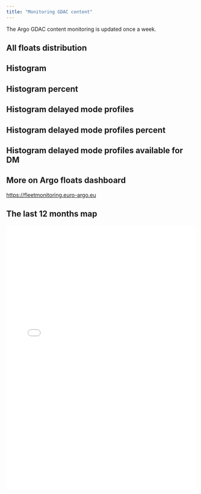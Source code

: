 ```yaml
---
title: "Monitoring GDAC content"
---
```

The Argo GDAC content monitoring is updated once a week.

## All floats distribution
<div id="pie_graph"></div>

## Histogram
<div id="Histogram"></div>

## Histogram percent
<div id="Histogram_percent"></div>

## Histogram delayed mode profiles
<div id="Histogram_delayed"></div>

## Histogram delayed mode profiles percent
<div id="Histogram_delayed_percent"></div>

## Histogram delayed mode profiles available for DM
<div id="Histogram_delayed_available"></div>

## More on Argo floats dashboard
<a href="https://fleetmonitoring.euro-argo.eu" target="_blank" rel="noopener noreferrer">https://fleetmonitoring.euro-argo.eu</a>

## The last 12 months map
<iframe src="maps/stations-argo-12months.html" width="100%" height="700" style="border:none;"></iframe>

<script src="https://ajax.googleapis.com/ajax/libs/jquery/1.8.2/jquery.min.js"></script>
<script src="https://code.highcharts.com/highcharts.js"></script>
<script src="https://code.highcharts.com/modules/exporting.js"></script>
<script src="assets/js/GdacStatistics.js"></script>
